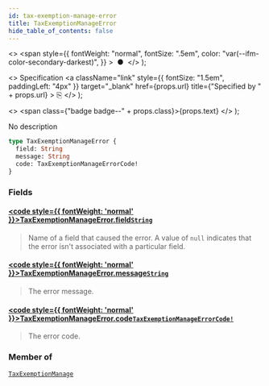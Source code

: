 ```yaml
---
id: tax-exemption-manage-error
title: TaxExemptionManageError
hide_table_of_contents: false
---
```


  <>
    <span
      style={{
        fontWeight: "normal",
        fontSize: ".5em",
        color: "var(--ifm-color-secondary-darkest)",
      }}
    >
      &nbsp;●&nbsp;
    </span>
  </>
);

  <>
    Specification
    <a
      className="link"
      style={{ fontSize: "1.5em", paddingLeft: "4px" }}
      target="\_blank"
      href={props.url}
      title={"Specified by " + props.url}
    >
      ⎘
    </a>
  </>
);

  <>
    <span class={"badge badge--" + props.class}>{props.text}</span>
  </>
);

No description

```graphql
type TaxExemptionManageError {
  field: String
  message: String
  code: TaxExemptionManageErrorCode!
}
```

### Fields

#### [<code style={{ fontWeight: 'normal' }}>TaxExemptionManageError.<b>field</b></code>](#)<Bullet />[`String`](../../../developer/api-reference/scalars/string) <Badge class="secondary" text="scalar"/>

> Name of a field that caused the error. A value of `null` indicates that the error isn't associated with a particular field.

#### [<code style={{ fontWeight: 'normal' }}>TaxExemptionManageError.<b>message</b></code>](#)<Bullet />[`String`](../../../developer/api-reference/scalars/string) <Badge class="secondary" text="scalar"/>

> The error message.

#### [<code style={{ fontWeight: 'normal' }}>TaxExemptionManageError.<b>code</b></code>](#)<Bullet />[`TaxExemptionManageErrorCode!`](../../../developer/api-reference/enums/tax-exemption-manage-error-code) <Badge class="secondary" text="non-null"/> <Badge class="secondary" text="enum"/>

> The error code.

### Member of

[`TaxExemptionManage`](../../../developer/api-reference/objects/tax-exemption-manage) <Badge class="secondary" text="object"/>
